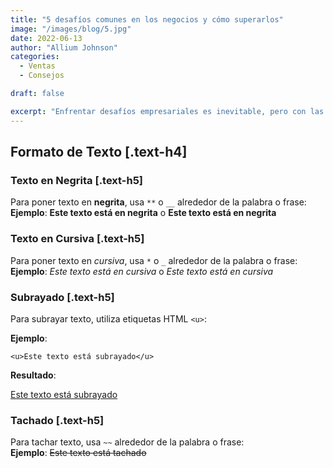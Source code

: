 ```yaml
---
title: "5 desafíos comunes en los negocios y cómo superarlos"
image: "/images/blog/5.jpg"
date: 2022-06-13
author: "Allium Johnson"
categories:
  - Ventas
  - Consejos

draft: false

excerpt: "Enfrentar desafíos empresariales es inevitable, pero con las estrategias adecuadas puedes convertir los obstáculos en oportunidades de crecimiento."
---
```


## Formato de Texto [.text-h4]

### Texto en Negrita [.text-h5]

Para poner texto en **negrita**, usa `**` o `__` alrededor de la palabra o frase:  
**Ejemplo**: **Este texto está en negrita** o **Este texto está en negrita**

### Texto en Cursiva [.text-h5]

Para poner texto en *cursiva*, usa `*` o `_` alrededor de la palabra o frase:  
**Ejemplo**: _Este texto está en cursiva_ o _Este texto está en cursiva_

### Subrayado [.text-h5]

Para subrayar texto, utiliza etiquetas HTML `<u>`:

**Ejemplo**:

`<u>Este texto está subrayado</u>`

**Resultado**:

<u>Este texto está subrayado</u>

### Tachado [.text-h5]

Para tachar texto, usa `~~` alrededor de la palabra o frase:  
**Ejemplo**: ~~Este texto está tachado~~

